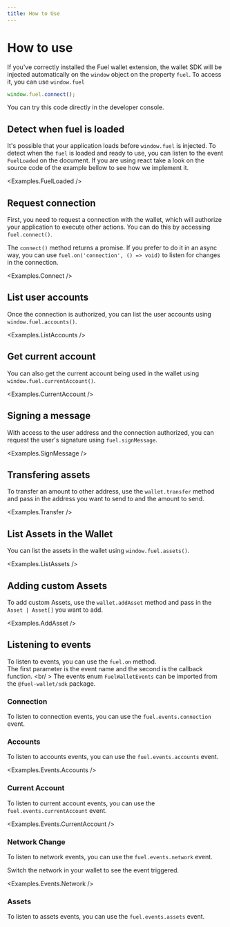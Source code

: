 ```yaml
---
title: How to Use
---
```


# How to use

<ConnectionAlert />

If you've correctly installed the Fuel wallet extension, the wallet SDK will be injected automatically on the `window` object on the property `fuel`. To access it, you can use `window.fuel`

```ts
window.fuel.connect();
```

You can try this code directly in the developer console.

## Detect when fuel is loaded

It's possible that your application loads before `window.fuel` is injected. To detect when the `fuel` is loaded and ready to use, you can listen to the event `FuelLoaded` on the document.
If you are using react take a look on the source code of the example bellow to see how we implement it.

<CodeImport file="../examples/FuelLoaded.tsx" lineStart="10" lineEnd="21" />

<Examples.FuelLoaded />

## Request connection

First, you need to request a connection with the wallet, which will authorize your application to execute other actions. You can do this by accessing `fuel.connect()`.

<CodeImport file="../examples/Connect.tsx" />

The `connect()` method returns a promise. If you prefer to do it in an async way, you can use `fuel.on('connection', () => void)` to
listen for changes in the connection.

<Examples.Connect />

## List user accounts

Once the connection is authorized, you can list the user accounts using `window.fuel.accounts()`.

<CodeImport file="../examples/ListAccounts.tsx" />

<Examples.ListAccounts />

## Get current account

You can also get the current account being used in the wallet using `window.fuel.currentAccount()`.

<CodeImport file="../examples/CurrentAccount.tsx" />

<Examples.CurrentAccount />

## Signing a message

With access to the user address and the connection authorized, you can request the user's signature using `fuel.signMessage`.

<CodeImport file="../examples/SignMessage.tsx" />

<Examples.SignMessage />

## Transfering assets

To transfer an amount to other address, use the `wallet.transfer` method and pass in the address you want to send to and the amount to send.

<CodeImport file="../examples/Transfer.tsx" />

<Examples.Transfer />

## List Assets in the Wallet

You can list the assets in the wallet using `window.fuel.assets()`.

<CodeImport file="../examples/ListAssets.tsx" />

<Examples.ListAssets />

## Adding custom Assets

To add custom Assets, use the `wallet.addAsset` method and pass in the `Asset | Asset[]` you want to add.

<CodeImport file="../examples/AddAsset.tsx" />

<Examples.AddAsset />

## Listening to events

To listen to events, you can use the `fuel.on` method. <br />
The first parameter is the event name and the second is the callback function. <br/ >
The events enum `FuelWalletEvents` can be imported from the `@fuel-wallet/sdk` package.

### Connection

To listen to connection events, you can use the `fuel.events.connection` event.

<CodeImport file="../src/hooks/useIsConnected.tsx" lineStart="9" lineEnd="27" />
<Examples.Events.Connection />

### Accounts

To listen to accounts events, you can use the `fuel.events.accounts` event.

<CodeImport
  file="../examples/events/Accounts.tsx"
  lineStart="23"
  lineEnd="33"
/>
<Examples.Events.Accounts />

### Current Account

To listen to current account events, you can use the `fuel.events.currentAccount` event.

<CodeImport
  file="../examples/events/CurrentAccount.tsx"
  lineStart="23"
  lineEnd="35"
/>
<Examples.Events.CurrentAccount />

### Network Change

To listen to network events, you can use the `fuel.events.network` event.

<CodeImport file="../examples/events/Network.tsx" lineStart="27" lineEnd="38" />

Switch the network in your wallet to see the event triggered.

<Examples.Events.Network />

### Assets

To listen to assets events, you can use the `fuel.events.assets` event.

<CodeImport file="../examples/events/Assets.tsx" lineStart="24" lineEnd="34" />
<Examples.Events.Assets />
